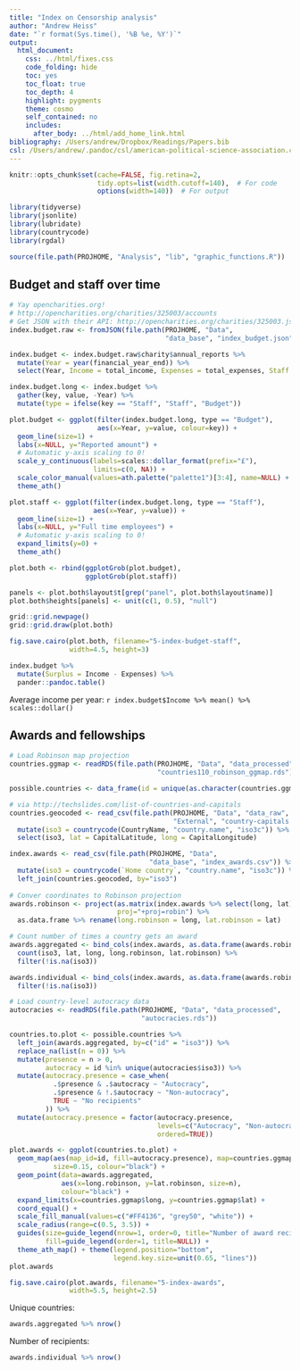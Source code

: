 ```yaml
---
title: "Index on Censorship analysis"
author: "Andrew Heiss"
date: "`r format(Sys.time(), '%B %e, %Y')`"
output: 
  html_document: 
    css: ../html/fixes.css
    code_folding: hide
    toc: yes
    toc_float: true
    toc_depth: 4
    highlight: pygments
    theme: cosmo
    self_contained: no
    includes:
      after_body: ../html/add_home_link.html
bibliography: /Users/andrew/Dropbox/Readings/Papers.bib
csl: /Users/andrew/.pandoc/csl/american-political-science-association.csl
---
```


```r
knitr::opts_chunk$set(cache=FALSE, fig.retina=2,
                      tidy.opts=list(width.cutoff=140),  # For code
                      options(width=140))  # For output

library(tidyverse)
library(jsonlite)
library(lubridate)
library(countrycode)
library(rgdal)

source(file.path(PROJHOME, "Analysis", "lib", "graphic_functions.R"))
```

## Budget and staff over time

```r
# Yay opencharities.org!
# http://opencharities.org/charities/325003/accounts
# Get JSON with their API: http://opencharities.org/charities/325003.json
index.budget.raw <- fromJSON(file.path(PROJHOME, "Data", 
                                       "data_base", "index_budget.json"))

index.budget <- index.budget.raw$charity$annual_reports %>%
  mutate(Year = year(financial_year_end)) %>%
  select(Year, Income = total_income, Expenses = total_expenses, Staff = employees)

index.budget.long <- index.budget %>%
  gather(key, value, -Year) %>%
  mutate(type = ifelse(key == "Staff", "Staff", "Budget"))

plot.budget <- ggplot(filter(index.budget.long, type == "Budget"),
                      aes(x=Year, y=value, colour=key)) +
  geom_line(size=1) +
  labs(x=NULL, y="Reported amount") +
  # Automatic y-axis scaling to 0!
  scale_y_continuous(labels=scales::dollar_format(prefix="£"),
                     limits=c(0, NA)) +
  scale_color_manual(values=ath.palette("palette1")[3:4], name=NULL) +
  theme_ath()

plot.staff <- ggplot(filter(index.budget.long, type == "Staff"),
                     aes(x=Year, y=value)) +
  geom_line(size=1) +
  labs(x=NULL, y="Full time employees") +
  # Automatic y-axis scaling to 0!
  expand_limits(y=0) +
  theme_ath()

plot.both <- rbind(ggplotGrob(plot.budget),
                   ggplotGrob(plot.staff))

panels <- plot.both$layout$t[grep("panel", plot.both$layout$name)]
plot.both$heights[panels] <- unit(c(1, 0.5), "null")

grid::grid.newpage()
grid::grid.draw(plot.both)

fig.save.cairo(plot.both, filename="5-index-budget-staff", 
               width=4.5, height=3)
```

```r
index.budget %>%
  mutate(Surplus = Income - Expenses) %>%
  pander::pandoc.table()
```

Average income per year: `r index.budget$Income %>% mean() %>% scales::dollar()`

## Awards and fellowships

```r
# Load Robinson map projection
countries.ggmap <- readRDS(file.path(PROJHOME, "Data", "data_processed",
                                     "countries110_robinson_ggmap.rds"))

possible.countries <- data_frame(id = unique(as.character(countries.ggmap$id)))

# via http://techslides.com/list-of-countries-and-capitals
countries.geocoded <- read_csv(file.path(PROJHOME, "Data", "data_raw",
                                         "External", "country-capitals.csv")) %>%
  mutate(iso3 = countrycode(CountryName, "country.name", "iso3c")) %>%
  select(iso3, lat = CapitalLatitude, long = CapitalLongitude)

index.awards <- read_csv(file.path(PROJHOME, "Data", 
                                   "data_base", "index_awards.csv")) %>%
  mutate(iso3 = countrycode(`Home country`, "country.name", "iso3c")) %>%
  left_join(countries.geocoded, by="iso3")
  
# Conver coordinates to Robinson projection
awards.robinson <- project(as.matrix(index.awards %>% select(long, lat)), 
                           proj="+proj=robin") %>%
  as.data.frame %>% rename(long.robinson = long, lat.robinson = lat)

# Count number of times a country gets an award
awards.aggregated <- bind_cols(index.awards, as.data.frame(awards.robinson)) %>%
  count(iso3, lat, long, long.robinson, lat.robinson) %>%
  filter(!is.na(iso3))

awards.individual <- bind_cols(index.awards, as.data.frame(awards.robinson)) %>%
  filter(!is.na(iso3))

# Load country-level autocracy data
autocracies <- readRDS(file.path(PROJHOME, "Data", "data_processed",
                                 "autocracies.rds"))

countries.to.plot <- possible.countries %>%
  left_join(awards.aggregated, by=c("id" = "iso3")) %>%
  replace_na(list(n = 0)) %>%
  mutate(presence = n > 0,
         autocracy = id %in% unique(autocracies$iso3)) %>%
  mutate(autocracy.presence = case_when(
           .$presence & .$autocracy ~ "Autocracy",
           .$presence & !.$autocracy ~ "Non-autocracy",
           TRUE ~ "No recipients"
         )) %>%
  mutate(autocracy.presence = factor(autocracy.presence, 
                                     levels=c("Autocracy", "Non-autocracy", "No recipients"),
                                     ordered=TRUE))

plot.awards <- ggplot(countries.to.plot) +
  geom_map(aes(map_id=id, fill=autocracy.presence), map=countries.ggmap, 
           size=0.15, colour="black") + 
  geom_point(data=awards.aggregated, 
             aes(x=long.robinson, y=lat.robinson, size=n), 
             colour="black") + 
  expand_limits(x=countries.ggmap$long, y=countries.ggmap$lat) +
  coord_equal() +
  scale_fill_manual(values=c("#FF4136", "grey50", "white")) +
  scale_radius(range=c(0.5, 3.5)) +
  guides(size=guide_legend(nrow=1, order=0, title="Number of award recipients:"),
         fill=guide_legend(order=1, title=NULL)) +
  theme_ath_map() + theme(legend.position="bottom",
                          legend.key.size=unit(0.65, "lines"))
plot.awards

fig.save.cairo(plot.awards, filename="5-index-awards", 
               width=5.5, height=2.5)
```

Unique countries:

```r
awards.aggregated %>% nrow()
```

Number of recipients:

```r
awards.individual %>% nrow()
```
